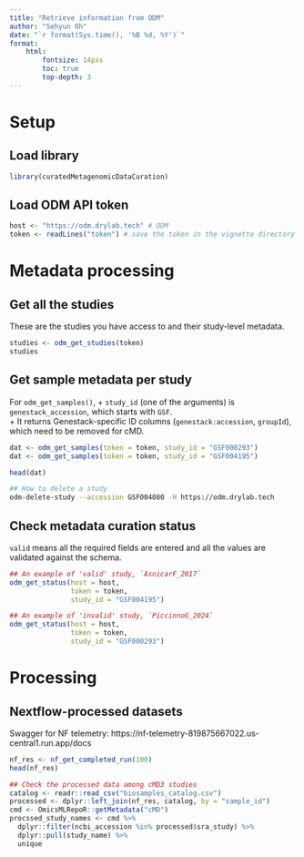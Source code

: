 ```yaml
---
title: "Retrieve information from ODM"
author: "Sehyun Oh"
date: "`r format(Sys.time(), '%B %d, %Y')`"
format:
    html:
        fontsize: 14pxs
        toc: true
        top-depth: 3
---
```


# Setup
## Load library
```r
library(curatedMetagenomicDataCuration)
```

## Load ODM API token
```r
host <- "https://odm.drylab.tech" # ODM
token <- readLines("token") # save the token in the vignette directory
```

# Metadata processing
## Get all the studies
These are the studies you have access to and their study-level metadata.
```r
studies <- odm_get_studies(token)
studies
```

## Get sample metadata per study

For `odm_get_samples()`, 
  + `study_id` (one of the arguments) is `genestack_accession`, which starts with `GSF`.\
  + It returns Genestack-specific ID columns (`genestack:accession`, `groupId`), which 
  need to be removed for cMD.

```r
dat <- odm_get_samples(token = token, study_id = "GSF000293")
dat <- odm_get_samples(token = token, study_id = "GSF004195")
```

```r
head(dat)
```

```bash
## How to delete a study
odm-delete-study --accession GSF004080 -H https://odm.drylab.tech
```

## Check metadata curation status
`valid` means all the required fields are entered and all the values are 
validated against the schema.
```r
## An example of 'valid' study, `AsnicarF_2017`
odm_get_status(host = host, 
               token = token,
               study_id = "GSF004195") 

## An example of 'invalid' study, `PiccinnoG_2024`
odm_get_status(host = host, 
               token = token,
               study_id = "GSF000293")
```

# Processing 
## Nextflow-processed datasets
Swagger for NF telemetry: https://nf-telemetry-819875667022.us-central1.run.app/docs

```r
nf_res <- nf_get_completed_run(100)
head(nf_res)
```

```r
## Check the processed data among cMD3 studies
catalog <- readr::read_csv("biosamples_catalog.csv")
processed <- dplyr::left_join(nf_res, catalog, by = "sample_id")
cmd <- OmicsMLRepoR::getMetadata("cMD")
procssed_study_names <- cmd %>%
  dplyr::filter(ncbi_accession %in% processed$sra_study) %>%
  dplyr::pull(study_name) %>%
  unique
```

